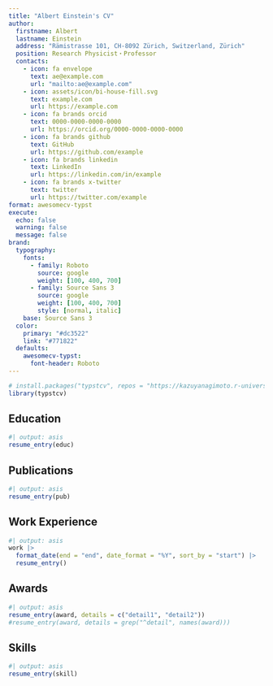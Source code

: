 ```yaml
---
title: "Albert Einstein's CV"
author:
  firstname: Albert
  lastname: Einstein
  address: "Rämistrasse 101, CH-8092 Zürich, Switzerland, Zürich"
  position: Research Physicist・Professor
  contacts:
    - icon: fa envelope
      text: ae@example.com
      url: "mailto:ae@example.com"
    - icon: assets/icon/bi-house-fill.svg
      text: example.com
      url: https://example.com
    - icon: fa brands orcid
      text: 0000-0000-0000-0000
      url: https://orcid.org/0000-0000-0000-0000
    - icon: fa brands github
      text: GitHub
      url: https://github.com/example
    - icon: fa brands linkedin
      text: LinkedIn
      url: https://linkedin.com/in/example
    - icon: fa brands x-twitter
      text: twitter
      url: https://twitter.com/example
format: awesomecv-typst
execute:
  echo: false
  warning: false
  message: false
brand:
  typography: 
    fonts:
      - family: Roboto
        source: google
        weight: [100, 400, 700]
      - family: Source Sans 3
        source: google
        weight: [100, 400, 700]
        style: [normal, italic]
    base: Source Sans 3
  color:
    primary: "#dc3522"
    link: "#771822"
  defaults: 
    awesomecv-typst:
      font-header: Roboto
---
```


```r
# install.packages("typstcv", repos = "https://kazuyanagimoto.r-universe.dev")
library(typstcv)
```


## Education

```r
#| output: asis
resume_entry(educ)
```


## Publications

```r
#| output: asis
resume_entry(pub)
```

## Work Experience

```r
#| output: asis
work |>
  format_date(end = "end", date_format = "%Y", sort_by = "start") |>
  resume_entry()
```

## Awards

```r
#| output: asis
resume_entry(award, details = c("detail1", "detail2"))
#resume_entry(award, details = grep("^detail", names(award)))
```

## Skills

```r
#| output: asis
resume_entry(skill)
```